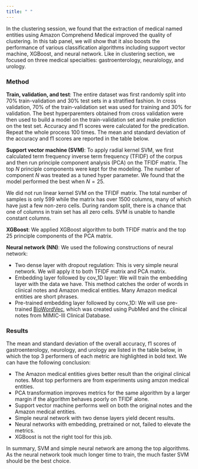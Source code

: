 ```yaml
---
title: " "
---
```


In the clustering session, we found that the extraction of medical named entities using Amazon Comprehend Medical improved the quality of clustering. In this tab panel, we will show that it also boosts the performance of various classification algorithms including support vector machine, XGBoost, and neural network. Like in clustering section, we focused on three medical specialties: gastroenterology, neuralology, and urology. 

### Method
**Train, validation, and test**: The entire dataset was first randomly split into 70% train-validation and 30% test sets in a stratified fashion. In cross validation, 70% of the train-validation set was used for training and 30% for validation. The best hyperparemters obtained from cross validation were then used to build a model on the train-validation set and make prediction on the test set. Accuracy and f1 scores were calculated for the predication. Repeat the whole process 100 times. The mean and standard deviation of the accuracy and f1 scores are reported in the table below.

**Support vector machine (SVM)**: To apply radial kernel SVM, we first calculated term frequency inverse term frequency (TFIDF) of the corpus and then run principle component analysis (PCA) on the TFIDF matrix. The top $N$ principle components were kept for the modeling. The number of component $N$ was treated as a tuned hyper parameter. We found that the model performed the best when $N=25$.

We did not run linear kernel SVM on the TFIDF matrix. The total number of samples is only 599 while the matrix has over 1500 columns, many of which have just a few non-zero cells. During random split, there is a chance that one of columns in train set has all zero cells. SVM is unable to handle constant columns.

**XGBoost**: We applied XGBoost algorithm to both TFIDF matrix and the top 25 principle components of the PCA matrix. 

**Neural network (NN)**: We used the following constructions of neural network:

- Two dense layer with dropout regulation: This is very simple neural network. We will apply it to both TFIDF matrix and PCA matrix.
- Embedding layer followed by cov_1D layer: We will train the embedding layer with the data we have. This method catches the order of words in clinical notes and Amazon medical entities. Many Amazon medical entities are short phrases.
- Pre-trained embedding layer followed by conv_1D: We will use pre-trained [BioWordVec](https://github.com/ncbi-nlp/BioSentVec), which was created using PubMed and the clinical notes from MIMIC-III Clinical Database.

### Results
The mean and standard deviation of the overall accuracy, f1 scores of gastroenterology, neurology, and urology  are listed in the table below, in which the top 3 performers of each metric are highlighted in bold text. We can have the following conclusion:

- The Amazon medical entities gives better result than the original clinical notes. Most top performers are from experiments using amzon medical entities.
- PCA transformation improves metrics for the same algorithm by a larger margin if the algorithm behaves poorly on TFIDF alone.
- Support vector machine performs well on both the original notes and the Amazon medical entities.
- Simple neural network with two dense layers yield decent results.
- Neural networks with embedding, pretrained or not, failed to elevate the metrics.
- XGBoost is not the right tool for this job.

In summary, SVM and simple neural network are among the top algorithms. As the neural network took much longer time to train, the much faster SVM should be the best choice.
